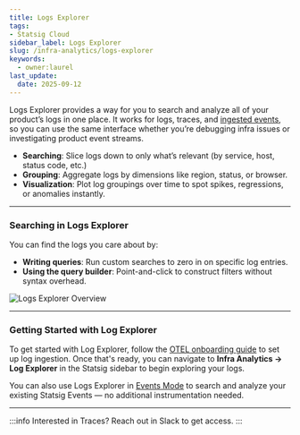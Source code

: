 ```yaml
---
title: Logs Explorer
tags:
- Statsig Cloud 
sidebar_label: Logs Explorer
slug: /infra-analytics/logs-explorer
keywords:
  - owner:laurel
last_update:
  date: 2025-09-12
---
```


Logs Explorer provides a way for you to search and analyze all of your product’s logs in one place. It works for logs, traces, and [ingested events](/infra-analytics/events-mode-logs-explorer), so you can use the same interface whether you’re debugging infra issues or investigating product event streams. 
- **Searching**: Slice logs down to only what’s relevant (by service, host, status code, etc.) 
- **Grouping**: Aggregate logs by dimensions like region, status, or browser.
- **Visualization**: Plot log groupings over time to spot spikes, regressions, or anomalies instantly.

---

### Searching in Logs Explorer  
You can find the logs you care about by:
- **Writing queries**: Run custom searches to zero in on specific log entries.
- **Using the query builder**: Point-and-click to construct filters without syntax overhead.

![Logs Explorer Overview](/img/infra-analytics/logs-explorer-1.png)

---

### Getting Started with Log Explorer  
To get started with Log Explorer, follow the [OTEL onboarding guide](/infra-analytics/getting-started) to set up log ingestion. Once that's ready, you can navigate to **Infra Analytics → Log Explorer** in the Statsig sidebar to begin exploring your logs. 

You can also use Logs Explorer in [Events Mode](/infra-analytics/events-mode-logs-explorer) to search and analyze your existing Statsig Events — no additional instrumentation needed.

---
:::info
Interested in Traces? Reach out in Slack to get access.
::: 